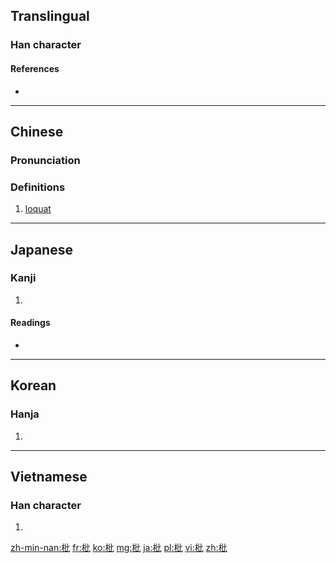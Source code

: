 ==Translingual==

===Han character===
{{Han char|rn=75|rad=木|as=04|sn=8|four=41910|canj=DPP|ids=⿰木比}}

====References====
* {{Han ref|kx=0514.260|dkj=14528|dj=0902.100|hdz=21167.090|uh=6787|ud=26503|bh=AA4A|bd=43594}}

----

==Chinese==
{{zh-forms}}

===Pronunciation===
{{zh-pron
|m=pí
|c=pei4
|mc=y
|oc=y
|ma=
|cat=n
}}

===Definitions===
# [[loquat]]

----

==Japanese==

===Kanji===
{{ja-kanji|grade=|rs=木04}}

# {{defn|lang=ja|sort=木04}}

====Readings====
* {{ja-readings|on=[[ひ]] (hi), [[び]] (bi)|kun=[[さじ]] (saji), [[くし]] (kushi), [[ならべる]] (naraberu)}}

----

==Korean==

===Hanja===
{{ko-hanja|hangeul=비|eumhun=|rv=bi|mr=pi|y=pi}}

# {{defn|lang=ko|sort=木04}}

----

==Vietnamese==

===Han character===
{{vi-hantu|[[tì]]|rs=木04}}

# {{defn|lang=vi|sort=木04}}

[[zh-min-nan:枇]]
[[fr:枇]]
[[ko:枇]]
[[mg:枇]]
[[ja:枇]]
[[pl:枇]]
[[vi:枇]]
[[zh:枇]]